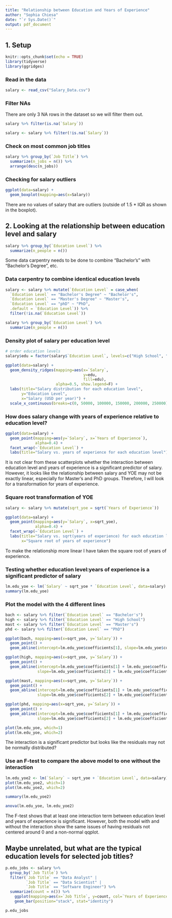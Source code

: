 ```yaml
---
title: "Relationship between Education and Years of Experience"
author: "Sophia Chiesa"
date: "`r Sys.Date()`"
output: pdf_document
---
```


## 1. Setup
```r
knitr::opts_chunk$set(echo = TRUE)
library(tidyverse)
library(ggridges)
```

### Read in the data
```r
salary <- read_csv("Salary_Data.csv")
```

### Filter NAs
There are only 3 NA rows in the dataset so we will filter them out.
```r
salary %>% filter(is.na(`Salary`))

salary <- salary %>% filter(!is.na(`Salary`))
```

### Check on most common job titles
```r
salary %>% group_by(`Job Title`) %>%
  summarize(n_jobs = n()) %>%
  arrange(desc(n_jobs))
```

### Checking for salary outliers
```r
ggplot(data=salary) +
  geom_boxplot(mapping=aes(x=Salary))
```
There are no values of salary that are outliers (outside of 1.5 * IQR as shown in the boxplot).


## 2. Looking at the relationship between education level and salary
```r
salary %>% group_by(`Education Level`) %>%
  summarize(n_people = n())
```
Some data carpentry needs to be done to combine "Bachelor's" with "Bachelor's Degree", etc.

### Data carpentry to combine identical education levels
```r
salary <- salary %>% mutate(`Education Level` = case_when(
  `Education Level` == "Bachelor's Degree" ~ "Bachelor's",
  `Education Level` == "Master's Degree" ~ "Master's",
  `Education Level` == "phD" ~ "PhD",
  .default = `Education Level`)) %>%
  filter(!is.na(`Education Level`))

salary %>% group_by(`Education Level`) %>%
  summarize(n_people = n())
```

### Density plot of salary per education level
```r
# order education levels
salary$edu = factor(salary$`Education Level`, levels=c("High School", "Bachelor's", "Master's", "PhD"))

ggplot(data=salary) +
  geom_density_ridges(mapping=aes(x=`Salary`,
                                  y=edu,
                                  fill=edu),
                      alpha=0.5, show.legend=F) +
  labs(title="Salary distribution for each education level",
       y="Education Level",
       x="Salary (USD per year)") +
  scale_x_continuous(breaks=c(0, 50000, 100000, 150000, 200000, 250000))
```

### How does salary change with years of experience relative to education level?
```r
ggplot(data=salary) +
  geom_point(mapping=aes(y=`Salary`, x=`Years of Experience`),
             alpha=0.4) +
  facet_wrap(~`Education Level`) +
  labs(title="Salary vs. years of experience for each education level")
```
It is not clear from these scatterplots whether the interaction between education level and years of experience is a significant predictor of salary. However, it looks like the relationship between salary and YOE may not be exactly linear, especially for Master's and PhD groups. Therefore, I will look for a transformation for years of experience.


### Square root transformation of YOE
```r
salary <- salary %>% mutate(sqrt_yoe = sqrt(`Years of Experience`))

ggplot(data=salary) +
  geom_point(mapping=aes(y=`Salary`, x=sqrt_yoe),
             alpha=0.4) +
  facet_wrap(~`Education Level`) +
  labs(title="Salary vs. sqrt(years of experience) for each education level",
       x="Square root of years of experience")
```
To make the relationship more linear I have taken the square root of years of experience.


### Testing whether education level:years of experience is a significant predictor of salary
```r
lm.edu_yoe <- lm(`Salary` ~ sqrt_yoe * `Education Level`, data=salary)
summary(lm.edu_yoe)
```

### Plot the model with the 4 different lines
```r
bach <- salary %>% filter(`Education Level` == "Bachelor's")
high <- salary %>% filter(`Education Level` == "High School")
mast <- salary %>% filter(`Education Level` == "Master's")
phd <- salary %>% filter(`Education Level` == "PhD")

ggplot(bach, mapping=aes(x=sqrt_yoe, y=`Salary`)) +
  geom_point() +
  geom_abline(intercept=lm.edu_yoe$coefficients[1], slope=lm.edu_yoe$coefficients[2])

ggplot(high, mapping=aes(x=sqrt_yoe, y=`Salary`)) +
  geom_point() +
  geom_abline(intercept=lm.edu_yoe$coefficients[1] + lm.edu_yoe$coefficients[3],
              slope=lm.edu_yoe$coefficients[2] + lm.edu_yoe$coefficients[6])

ggplot(mast, mapping=aes(x=sqrt_yoe, y=`Salary`)) +
  geom_point() +
  geom_abline(intercept=lm.edu_yoe$coefficients[1] + lm.edu_yoe$coefficients[4],
              slope=lm.edu_yoe$coefficients[2] + lm.edu_yoe$coefficients[7])

ggplot(phd, mapping=aes(x=sqrt_yoe, y=`Salary`)) +
  geom_point() +
  geom_abline(intercept=lm.edu_yoe$coefficients[1] + lm.edu_yoe$coefficients[5],
              slope=lm.edu_yoe$coefficients[2] + lm.edu_yoe$coefficients[8])

plot(lm.edu_yoe, which=1)
plot(lm.edu_yoe, which=2)
```
The interaction is a significant predictor but looks like the residuals may not be normally distributed?


### Use an F-test to compare the above model to one without the interaction
```r
lm.edu_yoe2 <- lm(`Salary` ~ sqrt_yoe + `Education Level`, data=salary)
plot(lm.edu_yoe2, which=1)
plot(lm.edu_yoe2, which=2)

summary(lm.edu_yoe2)

anova(lm.edu_yoe, lm.edu_yoe2)
```

The F-test shows that at least one interaction term between education level and years of experience is significant. However, both the model with and without the interaction show the same issues of having residuals not centered around 0 and a non-normal qqplot.

## Maybe unrelated, but what are the typical education levels for selected job titles?
```r
p.edu_jobs <- salary %>%
  group_by(`Job Title`) %>%
  filter(`Job Title` == "Data Analyst" |
         `Job Title` == "Data Scientist" |
         `Job Title` == "Software Engineer") %>%
  summarize(count = n()) %>%
    ggplot(mapping=aes(x=`Job Title`, y=count, col=`Years of Experience`)) +
    geom_bar(position="stack", stat="identity")

p.edu_jobs
```

### 